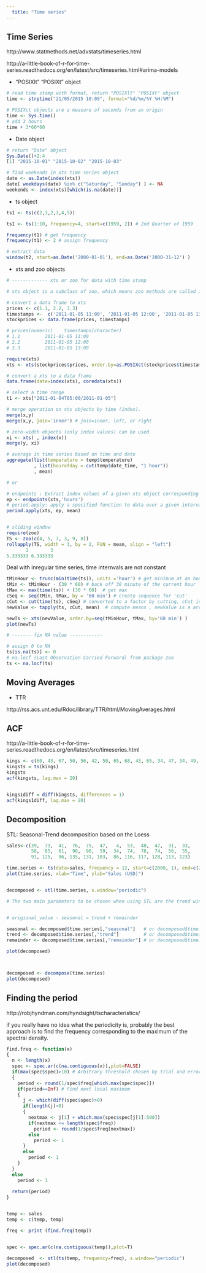 ---
  title: "Time series"
---
  

## Time Series

http://www.statmethods.net/advstats/timeseries.html

http://a-little-book-of-r-for-time-series.readthedocs.org/en/latest/src/timeseries.html#arima-models

 * "POSIXlt" "POSIXt" object
 
```r
# read time stamp with format, return "POSIXlt" "POSIXt" object
time <- strptime("21/05/2015 10:09", format="%d/%m/%Y %H:%M")

# POSIXct objects are a measure of seconds from an origin
time <- Sys.time()
# add 3 hours
time + 3*60*60
```
 * Date object
 
```r
# return "Date" object
Sys.Date()+2:4
[1] "2015-10-01" "2015-10-02" "2015-10-03"

# find weekends in xts time series object
date <- as.Date(index(xts))
date[ weekdays(date) %in% c("Saturday", "Sunday") ] <- NA
weekends <- index(xts)[which(is.na(date))]
```

 * ts object
 
```r
ts1 <- ts(c(2,3,2,3,4,5))

ts1 <- ts(1:10, frequency=4, start=c(1959, 2)) # 2nd Quarter of 1959

frequency(t1) # get frequency
frequency(t1) <- 2 # assign frequency

# extract data 
window(t2, start=as.Date('2000-01-01'), end=as.Date('2000-31-12') )
```

 * xts and zoo objects

```r
# ------------- xts or zoo for data with time stamp

# xts object is a subclass of zoo, which means zoo methods are called if an xts method doesn't exist for a generic function (e.g. $.zoo and $<-.zoo). Both zoo and xts objects are a matrix with an ordered index attribute. xts requires that the index be time-based.

# convert a data frame to xts
prices <- c(1.1, 2.2, 3.3)
timestamps <-  c('2011-01-05 11:00', '2011-01-05 12:00', '2011-01-05 13:00')
stockprices <- data.frame(prices, timestamps)

# prices(numeric)    timestamps(character)
# 1.1         2011-01-05 11:00
# 2.2         2011-01-05 12:00
# 3.3         2011-01-05 13:00

require(xts)
xts <- xts(stockprices$prices, order.by=as.POSIXct(stockprices$timestamps))

# convert a xts to a data frame
data.frame(date=index(xts), coredata(xts))

# select a time range
t1 <- xts["2011-01-04T05:00/2011-01-05"]

# merge operation on xts objects by time (index). 
merge(x,y)
merge(x,y, join='inner') # join=inner, left, or right

# zero-width objects (only index values) can be used
xi <- xts( , index(x))
merge(y, xi)

# average in time series based on time and date
aggregate(list(temperature = temp$temperature)
          , list(hourofday = cut(temp$date_time, "1 hour"))
          , mean)

# or

# endpoints : Extract index values of a given xts object corresponding to the last observations given a period specified by on
ep <- endpoints(xts,'hours') 
# period.apply: apply a specified function to data over a given interval, where the interval is taken to be the data from INDEX[k] to INDEX[k+1]
period.apply(xts, ep, mean) 


# sliding window
require(zoo)
TS <- zoo(c(4, 5, 7, 3, 9, 8))
rollapply(TS, width = 3, by = 2, FUN = mean, align = "left")
       1        3 
5.333333 6.333333


```

Deal with inregular time series, time internvals are not constant

```r
tMinHour <- trunc(min(time(ts)), units ='hour') # get minimum at an hour granularity
tMin <- tMinHour - (30 * 60) # back off 30 minute of the current hour
tMax <- max(time(ts)) + (30 * 60)  # get max  
cSeq <- seq(tMin, tMax, by = '60 min') # create sequence for 'cut'
cCut <- cut(time(ts), cSeq) # converted to a factor by cutting, cCut is a factor
newValue <- tapply(ts, cCut, mean)  # compute means , newValue is a array

newTs <- xts(newValue, order.by=seq(tMinHour, tMax, by='60 min') )
plot(newTs)

# ------- fix NA value ------------

# assign 0 to NA
ts[is.na(ts)] <- 0 
# na.locf (Last Observation Carried Forward) from package zoo
ts <- na.locf(ts) 


```

## Moving Averages 

  * TTR

http://rss.acs.unt.edu/Rdoc/library/TTR/html/MovingAverages.html

## ACF

http://a-little-book-of-r-for-time-series.readthedocs.org/en/latest/src/timeseries.html


```{r}
kings <- c(60, 43, 67, 50, 56, 42, 50, 65, 68, 43, 65, 34, 47, 34, 49, 41, 13, 35, 53, 56, 16, 43, 69, 59, 48, 59, 86, 55, 68, 51, 33, 49, 67, 77, 81, 67, 71, 81, 68, 70, 77, 56)
kingsts = ts(kings)
kingsts
acf(kingsts, lag.max = 20)


kings1diff = diff(kingsts, differences = 1)
acf(kings1diff, lag.max = 20)

```


## Decomposition

STL: Seasonal-Trend decomposition based on the Loess


```{r,warning=F}

sales<-c(39,  73,  41,  76,  75,  47,   4,  53,  40,  47,  31,  33,
         58,  85,  61,  98,  90,  59,  34,  74,  78,  74,  56,  55,
         91, 125,  96, 135, 131, 103,  86, 116, 117, 128, 113, 123)

time.series <- ts(data=sales, frequency = 12, start=c(2000, 1), end=c(2002, 12))
plot(time.series, xlab="Time", ylab="Sales (USD)")


decomposed <- stl(time.series, s.window="periodic")

# The two main parameters to be chosen when using STL are the trend window (t.window) and seasonal window (s.window). These control how rapidly the trend and seasonal components can change. Small values allow more rapid change. Setting the seasonal window to be infinite is equivalent to forcing the seasonal component to be periodic (i.e., identical across years).


# origional_value - seasonal = trend + remainder

seasonal <- decomposed$time.series[,"seasonal"]   # or decomposed$time.series[,1]
trend <- decomposed$time.series[,"trend"]         # or decomposed$time.series[,2]
remainder <- decomposed$time.series[,"remainder"] # or decomposed$time.series[,3]

plot(decomposed)



decomposed <- decompose(time.series)
plot(decomposed)

```


## Finding the period 

http://robjhyndman.com/hyndsight/tscharacteristics/

if you really have no idea what the periodicity is, probably the best approach is to find the frequency corresponding to the maximum of the spectral density.

```{r, warning=F}
find.freq <- function(x)
{
  n <- length(x)
  spec <- spec.ar(c(na.contiguous(x)),plot=FALSE)
  if(max(spec$spec)>10) # Arbitrary threshold chosen by trial and error.
  {
    period <- round(1/spec$freq[which.max(spec$spec)])
    if(period==Inf) # Find next local maximum
    {
      j <- which(diff(spec$spec)>0)
      if(length(j)>0)
      {
        nextmax <- j[1] + which.max(spec$spec[j[1]:500])
        if(nextmax <= length(spec$freq))
          period <- round(1/spec$freq[nextmax])
        else
          period <- 1
      }
      else
        period <- 1
    }
  }
  else
    period <- 1
  
  return(period)
}


temp <- sales
temp <- c(temp, temp)

freq <- print (find.freq(temp))


spec <- spec.ar(c(na.contiguous(temp)),plot=T)

decomposed  <- stl(ts(temp, frequency=freq), s.window="periodic")
plot(decomposed)


```




